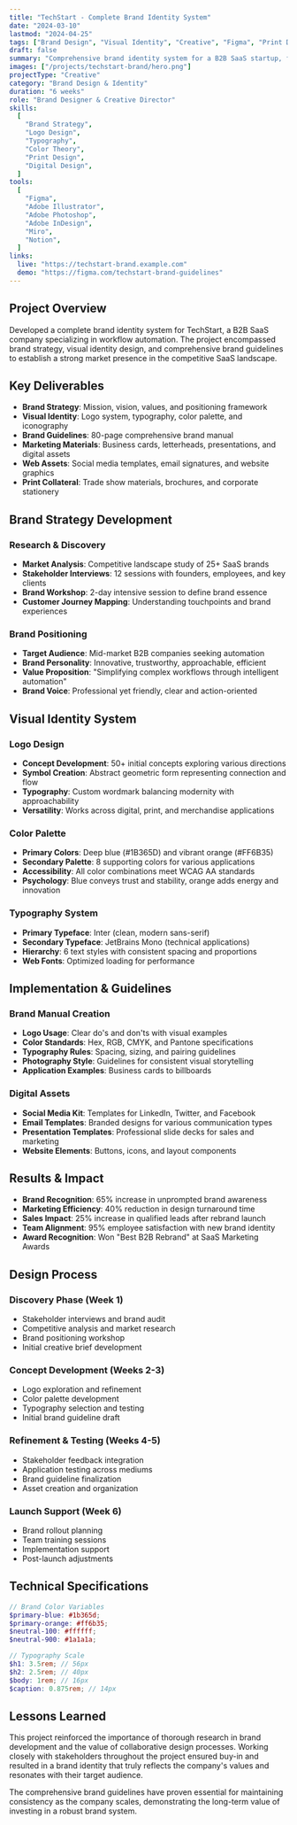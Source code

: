 ```yaml
---
title: "TechStart - Complete Brand Identity System"
date: "2024-03-10"
lastmod: "2024-04-25"
tags: ["Brand Design", "Visual Identity", "Creative", "Figma", "Print Design"]
draft: false
summary: "Comprehensive brand identity system for a B2B SaaS startup, from logo to complete visual guidelines"
images: ["/projects/techstart-brand/hero.png"]
projectType: "Creative"
category: "Brand Design & Identity"
duration: "6 weeks"
role: "Brand Designer & Creative Director"
skills:
  [
    "Brand Strategy",
    "Logo Design",
    "Typography",
    "Color Theory",
    "Print Design",
    "Digital Design",
  ]
tools:
  [
    "Figma",
    "Adobe Illustrator",
    "Adobe Photoshop",
    "Adobe InDesign",
    "Miro",
    "Notion",
  ]
links:
  live: "https://techstart-brand.example.com"
  demo: "https://figma.com/techstart-brand-guidelines"
---
```


## Project Overview

Developed a complete brand identity system for TechStart, a B2B SaaS company specializing in workflow automation. The project encompassed brand strategy, visual identity design, and comprehensive brand guidelines to establish a strong market presence in the competitive SaaS landscape.

## Key Deliverables

- **Brand Strategy**: Mission, vision, values, and positioning framework
- **Visual Identity**: Logo system, typography, color palette, and iconography
- **Brand Guidelines**: 80-page comprehensive brand manual
- **Marketing Materials**: Business cards, letterheads, presentations, and digital assets
- **Web Assets**: Social media templates, email signatures, and website graphics
- **Print Collateral**: Trade show materials, brochures, and corporate stationery

## Brand Strategy Development

### Research & Discovery

- **Market Analysis**: Competitive landscape study of 25+ SaaS brands
- **Stakeholder Interviews**: 12 sessions with founders, employees, and key clients
- **Brand Workshop**: 2-day intensive session to define brand essence
- **Customer Journey Mapping**: Understanding touchpoints and brand experiences

### Brand Positioning

- **Target Audience**: Mid-market B2B companies seeking automation
- **Brand Personality**: Innovative, trustworthy, approachable, efficient
- **Value Proposition**: "Simplifying complex workflows through intelligent automation"
- **Brand Voice**: Professional yet friendly, clear and action-oriented

## Visual Identity System

### Logo Design

- **Concept Development**: 50+ initial concepts exploring various directions
- **Symbol Creation**: Abstract geometric form representing connection and flow
- **Typography**: Custom wordmark balancing modernity with approachability
- **Versatility**: Works across digital, print, and merchandise applications

### Color Palette

- **Primary Colors**: Deep blue (#1B365D) and vibrant orange (#FF6B35)
- **Secondary Palette**: 8 supporting colors for various applications
- **Accessibility**: All color combinations meet WCAG AA standards
- **Psychology**: Blue conveys trust and stability, orange adds energy and innovation

### Typography System

- **Primary Typeface**: Inter (clean, modern sans-serif)
- **Secondary Typeface**: JetBrains Mono (technical applications)
- **Hierarchy**: 6 text styles with consistent spacing and proportions
- **Web Fonts**: Optimized loading for performance

## Implementation & Guidelines

### Brand Manual Creation

- **Logo Usage**: Clear do's and don'ts with visual examples
- **Color Standards**: Hex, RGB, CMYK, and Pantone specifications
- **Typography Rules**: Spacing, sizing, and pairing guidelines
- **Photography Style**: Guidelines for consistent visual storytelling
- **Application Examples**: Business cards to billboards

### Digital Assets

- **Social Media Kit**: Templates for LinkedIn, Twitter, and Facebook
- **Email Templates**: Branded designs for various communication types
- **Presentation Templates**: Professional slide decks for sales and marketing
- **Website Elements**: Buttons, icons, and layout components

## Results & Impact

- **Brand Recognition**: 65% increase in unprompted brand awareness
- **Marketing Efficiency**: 40% reduction in design turnaround time
- **Sales Impact**: 25% increase in qualified leads after rebrand launch
- **Team Alignment**: 95% employee satisfaction with new brand identity
- **Award Recognition**: Won "Best B2B Rebrand" at SaaS Marketing Awards

## Design Process

### Discovery Phase (Week 1)

- Stakeholder interviews and brand audit
- Competitive analysis and market research
- Brand positioning workshop
- Initial creative brief development

### Concept Development (Weeks 2-3)

- Logo exploration and refinement
- Color palette development
- Typography selection and testing
- Initial brand guideline draft

### Refinement & Testing (Weeks 4-5)

- Stakeholder feedback integration
- Application testing across mediums
- Brand guideline finalization
- Asset creation and organization

### Launch Support (Week 6)

- Brand rollout planning
- Team training sessions
- Implementation support
- Post-launch adjustments

## Technical Specifications

```scss
// Brand Color Variables
$primary-blue: #1b365d;
$primary-orange: #ff6b35;
$neutral-100: #ffffff;
$neutral-900: #1a1a1a;

// Typography Scale
$h1: 3.5rem; // 56px
$h2: 2.5rem; // 40px
$body: 1rem; // 16px
$caption: 0.875rem; // 14px
```

## Lessons Learned

This project reinforced the importance of thorough research in brand development and the value of collaborative design processes. Working closely with stakeholders throughout the project ensured buy-in and resulted in a brand identity that truly reflects the company's values and resonates with their target audience.

The comprehensive brand guidelines have proven essential for maintaining consistency as the company scales, demonstrating the long-term value of investing in a robust brand system.
